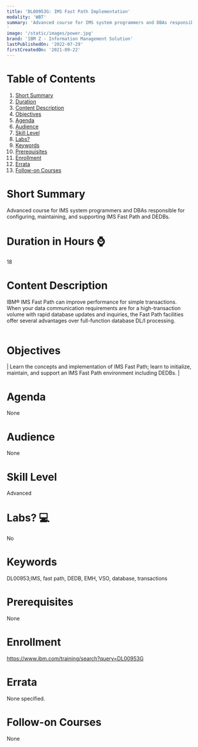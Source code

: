 ```yaml
---
title: 'DL00953G: IMS Fast Path Implementation'
modality: 'WBT'
summary: 'Advanced course for IMS system programmers and DBAs responsible for configuring, maintaining, and supporting IMS Fast Path and DEDBs.
'
image: '/static/images/power.jpg'
brand: 'IBM Z - Information Management Solution'
lastPublishedOn: '2022-07-29'
firstCreatedOn: '2021-09-22'
---
```

# Table of Contents
1.  [Short Summary](#short-summary)
2.  [Duration](#duration-in-hours-)
3.  [Content Description](#content-description)
4.  [Objectives](#objectives)
5.  [Agenda](#agenda)
6.  [Audience](#audience)
7.  [Skill Level](#skill-level)
8.  [Labs?](#labs-)
9.  [Keywords](#keywords)
10. [Prerequisites](#prerequisites)
11. [Enrollment](#enrollment)
12. [Errata](#errata)
13. [Follow-on Courses](#follow-on-courses)

# Short Summary
Advanced course for IMS system programmers and DBAs responsible for configuring, maintaining, and supporting IMS Fast Path and DEDBs.


# Duration in Hours ⌚
18

# Content Description
IBM® IMS Fast Path can improve performance for simple transactions. When your data communication requirements are for a high-transaction volume with rapid database updates and inquiries, the Fast Path facilities offer several advantages over full-function database DL/I processing.   
 



# Objectives


| Learn the concepts and implementation of IMS Fast Path; learn to initialize, maintain, and support an IMS Fast Path environment including DEDBs. |



# Agenda
None

# Audience
None

# Skill Level
Advanced            

# Labs? 💻
No

# Keywords
DL00953;IMS, fast path, DEDB, EMH, VSO, database, transactions


# Prerequisites
None

# Enrollment
https://www.ibm.com/training/search?query=DL00953G

# Errata
None specified.

# Follow-on Courses
None

